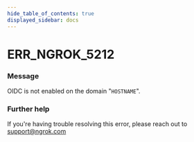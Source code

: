 ```yaml
---
hide_table_of_contents: true
displayed_sidebar: docs
---
```



# ERR_NGROK_5212

### Message

OIDC is not enabled on the domain "`HOSTNAME`".

<ErrorDetails error="err_ngrok_5212" />

### Further help

If you're having trouble resolving this error, please reach out to [support@ngrok.com](mailto:support@ngrok.com?subject=Help%20with%20ERR_NGROK_5212)

